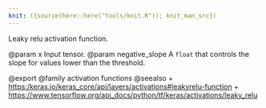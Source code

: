 ```yaml
---
knit: ({source(here::here("tools/knit.R")); knit_man_src})
---
```

Leaky relu activation function.

@param x Input tensor.
@param negative_slope A `float` that controls the slope
    for values lower than the threshold.

@export
@family activation functions
@seealso
+ <https:/keras.io/keras_core/api/layers/activations#leakyrelu-function>
+ <https://www.tensorflow.org/api_docs/python/tf/keras/activations/leaky_relu>
